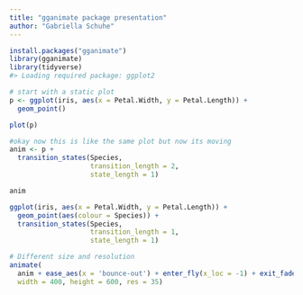 ```yaml
---
title: "gganimate package presentation"
author: "Gabriella Schuhe"
---
```

```r
install.packages("gganimate")
library(gganimate)
library(tidyverse)
#> Loading required package: ggplot2

# start with a static plot
p <- ggplot(iris, aes(x = Petal.Width, y = Petal.Length)) + 
  geom_point()

plot(p)
```


```r
#okay now this is like the same plot but now its moving
anim <- p + 
  transition_states(Species,
                    transition_length = 2,
                    state_length = 1)

anim

ggplot(iris, aes(x = Petal.Width, y = Petal.Length)) + 
  geom_point(aes(colour = Species)) + 
  transition_states(Species,
                    transition_length = 1,
                    state_length = 1)

# Different size and resolution
animate(
  anim + ease_aes(x = 'bounce-out') + enter_fly(x_loc = -1) + exit_fade(),
  width = 400, height = 600, res = 35)

```




